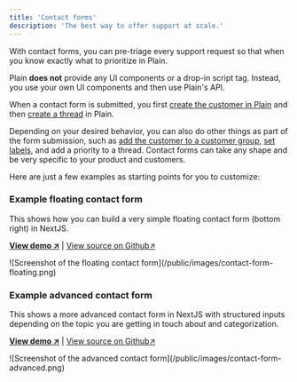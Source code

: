 ```yaml
---
title: 'Contact forms'
description: 'The best way to offer support at scale.'
---
```


With contact forms, you can pre-triage every support request so that when you know exactly what to prioritize in Plain.

Plain **does not** provide any UI components or a drop-in script tag. Instead, you use your own UI components and then use Plain's API.

When a contact form is submitted, you first [create the customer in Plain](/pages/graphql/customers/upsert) and then [create a thread](/pages/graphql/threads/create) in Plain.

Depending on your desired behavior, you can also do other things as part of the form submission, such as [add the customer to a customer group](/graphql/customers/customer-groups), [set labels](/labels-setup), and add a priority to a thread. Contact forms can take any shape and be very specific to your product and customers.

Here are just a few examples as starting points for you to customize:

### Example floating contact form

This shows how you can build a very simple floating contact form (bottom right) in NextJS.

[**View demo ↗**](https://example-nextjs-floating-form.vercel.app/) | [View source on Github↗](https://github.com/team-plain/example-nextjs-floating-form)

<Frame>![Screenshot of the floating contact form](/public/images/contact-form-floating.png)</Frame>

### Example advanced contact form

This shows a more advanced contact form in NextJS with structured inputs depending on the topic you are getting in touch about and categorization.

[**View demo ↗**](https://example-nextjs-advanced-contact-form.vercel.app/) | [View source on Github↗](https://github.com/team-plain/example-nextjs-advanced-contact-form)

<Frame>![Screenshot of the advanced contact form](/public/images/contact-form-advanced.png)</Frame>

